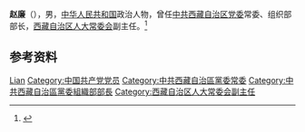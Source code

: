 {{Otheruses|other=名为赵廉的其他人物|赵廉}}

'''赵廉'''（{{bd|1946年|12月}}），男，[[中华人民共和国|中华人民共和国]]政治人物，曾任[[中共西藏自治区党委|中共西藏自治区党委]]常委、组织部部长，[[西藏自治区人大常委会|西藏自治区人大常委会]]副主任。<ref>{{Cite book|title=中华人民共和国职官志|author=何虎生, 李耀东, 向常福主编|publisher=中国社会出版社|year=2003|isbn=9787800883934|location=北京|pages=}}</ref>

== 参考资料 ==
{{reflist}}

{{中国人物小作品}}

{{Authority control}}
{{DEFAULTSORT:Zhao赵}}
[[Category:赵姓|Lian]]
[[Category:中国共产党党员|Category:中国共产党党员]]
[[Category:中共西藏自治區黨委常委|Category:中共西藏自治區黨委常委]]
[[Category:中共西藏自治區黨委組織部部長|Category:中共西藏自治區黨委組織部部長]]
[[Category:西藏自治区人大常委会副主任|Category:西藏自治区人大常委会副主任]]